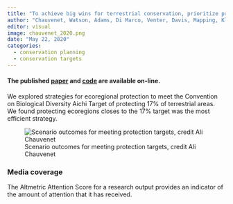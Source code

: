 ```yaml
---
title: "To achieve big wins for terrestrial conservation, prioritize protection of ecoregions clostest to meeting targets"
author: "Chauvenet, Watson, Adams, Di Marco, Venter, Davis, Mapping, Klein, Kuempel, Possingham"
editor: visual
image: chauvenet_2020.png
date: "May 22, 2020"
categories:
  - conservation planning
  - conservation targets
---
```


#### The published [paper](https://www.sciencedirect.com/science/article/pii/S2590332220302001) and [code](https://doi.org/10.5061/dryad.cfxpnvx2z) are available on-line.

We explored strategies for ecoregional protection to meet the Convention on Biological Diversity Aichi Target of protecting 17% of terrestrial areas. We found protecting ecoregions closes to the 17% target was the most efficient strategy.

![Scenario outcomes for meeting protection targets, credit Ali Chauvenet](chauvenet_2020.png)

### Media coverage

The Altmetric Attention Score for a research output provides an indicator of the amount of attention that it has received.

```{=html}
<script type="text/javascript" src="https://d1bxh8uas1mnw7.cloudfront.net/assets/embed.js"></script>
```
::: {.altmetric-embed data-badge-type="medium-donut" data-badge-details="right" data-doi="10.1016/j.oneear.2020.04.013"}
:::
